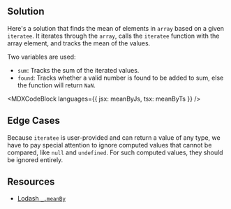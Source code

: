 

## Solution

Here's a solution that finds the mean of elements in `array` based on a given `iteratee`. It iterates through the `array`, calls the `iteratee` function with the array element, and tracks the mean of the values.

Two variables are used:

- `sum`: Tracks the sum of the iterated values.
- `found`: Tracks whether a valid number is found to be added to sum, else the function will return `NaN`.

<MDXCodeBlock languages={{ jsx: meanByJs, tsx: meanByTs }} />

## Edge Cases

Because `iteratee` is user-provided and can return a value of any type, we have to pay special attention to ignore computed values that cannot be compared, like `null` and `undefined`. For such computed values, they should be ignored entirely.

## Resources

- [Lodash `_.meanBy`](https://lodash.com/docs/#meanBy)
